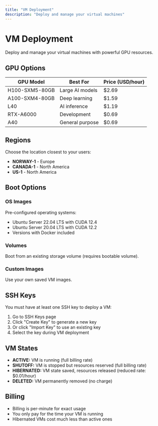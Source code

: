 ```yaml
---
title: "VM Deployment"
description: "Deploy and manage your virtual machines"
---
```


# VM Deployment

Deploy and manage your virtual machines with powerful GPU resources.

## GPU Options

| GPU Model | Best For | Price (USD/hour) |
|-----------|----------|------------------|
| H100-SXM5-80GB | Large AI models | $2.69 |
| A100-SXM4-80GB | Deep learning | $1.59 |
| L40 | AI inference | $1.19 |
| RTX-A6000 | Development | $0.69 |
| A40 | General purpose | $0.69 |

## Regions

Choose the location closest to your users:

- **NORWAY-1** - Europe
- **CANADA-1** - North America  
- **US-1** - North America

## Boot Options

### OS Images
Pre-configured operating systems:
- Ubuntu Server 22.04 LTS with CUDA 12.4
- Ubuntu Server 20.04 LTS with CUDA 12.2
- Versions with Docker included

### Volumes
Boot from an existing storage volume (requires bootable volume).

### Custom Images
Use your own saved VM images.

## SSH Keys

You must have at least one SSH key to deploy a VM:

1. Go to SSH Keys page
2. Click "Create Key" to generate a new key
3. Or click "Import Key" to use an existing key
4. Select the key during VM deployment

## VM States

- **ACTIVE:** VM is running (full billing rate)
- **SHUTOFF:** VM is stopped but resources reserved (full billing rate)
- **HIBERNATED:** VM state saved, resources released (reduced rate: $0.01/hour)
- **DELETED:** VM permanently removed (no charge)

## Billing

- Billing is per-minute for exact usage
- You only pay for the time your VM is running
- Hibernated VMs cost much less than active ones
